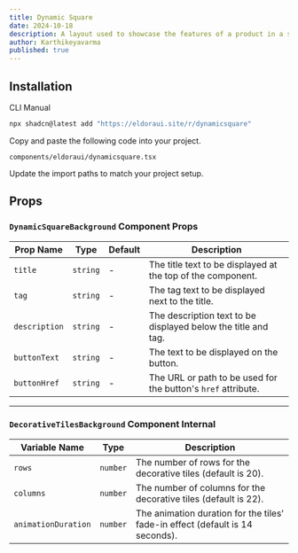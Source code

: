 ```yaml
---
title: Dynamic Square
date: 2024-10-18
description: A layout used to showcase the features of a product in a simple and elegant way.
author: Karthikeyavarma
published: true
---
```


<ComponentPreview name="dynamicsquaredemo" />

## Installation


<Tabs defaultValue="cli">

<TabsList>
  <TabsTrigger value="cli">CLI</TabsTrigger>
  <TabsTrigger value="manual">Manual</TabsTrigger>
</TabsList>
<TabsContent value="cli">

```bash
npx shadcn@latest add "https://eldoraui.site/r/dynamicsquare"
```

</TabsContent>

<TabsContent value="manual">

<Steps>

<Step>Copy and paste the following code into your project.</Step>

`components/eldoraui/dynamicsquare.tsx`

<ComponentSource name="dynamicsquare" />

<Step>Update the import paths to match your project setup.</Step>

</Steps>

</TabsContent>

</Tabs>



## Props

### `DynamicSquareBackground` Component Props

| Prop Name     | Type     | Default | Description                                                   |
| ------------- | -------- | ------- | ------------------------------------------------------------- |
| `title`       | `string` | -       | The title text to be displayed at the top of the component.   |
| `tag`         | `string` | -       | The tag text to be displayed next to the title.               |
| `description` | `string` | -       | The description text to be displayed below the title and tag. |
| `buttonText`  | `string` | -       | The text to be displayed on the button.                       |
| `buttonHref`  | `string` | -       | The URL or path to be used for the button's `href` attribute. |

---

### `DecorativeTilesBackground` Component Internal

| Variable Name       | Type     | Description                                                                   |
| ------------------- | -------- | ----------------------------------------------------------------------------- |
| `rows`              | `number` | The number of rows for the decorative tiles (default is 20).                  |
| `columns`           | `number` | The number of columns for the decorative tiles (default is 22).               |
| `animationDuration` | `number` | The animation duration for the tiles' fade-in effect (default is 14 seconds). |
